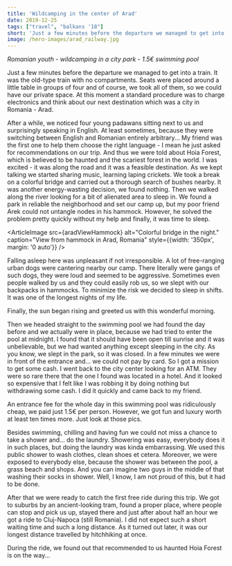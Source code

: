 ```yaml
---
title: 'Wildcamping in the center of Arad'
date: 2019-12-25
tags: ["travel", "balkans '18"]
short: 'Just a few minutes before the departure we managed to get into a train. It was the old-type train with no compartments. Seats were placed around a little table in groups of four and of course, we took all of them, so we could have our private'
image: /hero-images/arad_railway.jpg
---
```




*Romanian youth* - *wildcamping in a city park* - *1.5€ swimming pool* 

Just a few minutes before the departure we managed to get into a train. It was the old-type train with no compartments. Seats were placed around a little table in groups of four and of course, we took all of them, so we could have our private space. At this moment a standard procedure was to charge electronics and think about our next destination which was a city in Romania - Arad. 

After a while, we noticed four young padawans sitting next to us and surprisingly speaking in English. At least sometimes, because they were switching between English and Romanian entirely arbitrary... My friend was the first one to help them choose the right language - I mean he just asked for recommendations on our trip. And thus we were told about Hoia Forest, which is believed to be haunted and the scariest forest in the world. I was excited - it was along the road and it was a feasible destination. As we kept talking we started sharing music, learning laping crickets. We took a break on a colorful bridge and carried out a thorough search of bushes nearby. It was another energy-wasting decision, we found nothing. Then we walked along the river looking for a bit of alienated area to sleep in. We found a park in reliable the neighborhood and set our camp up, but my poor friend Arek could not untangle nodes in his hammock. However, he solved the problem pretty quickly without my help and finally, it was time to sleep. 

<ArticleImage src={aradViewHammock} alt="Colorful bridge in the night." caption="View from hammock in Arad, Romania" style={{width: '350px', margin: '0 auto'}} />

Falling asleep here was unpleasant if not irresponsible. A lot of free-ranging urban dogs were cantering nearby our camp. There literally were gangs of such dogs, they were loud and seemed to be aggressive. Sometimes even people walked by us and they could easily rob us, so we slept with our backpacks in hammocks. To minimize the risk we decided to sleep in shifts. It was one of the longest nights of my life. 

Finally, the sun began rising and greeted us with this wonderful morning.

<ArticleImage src={aradParkHammock} alt="Hammock in the park." caption="Arad, Romania" />

Then we headed straight to the swimming pool we had found the day before and we actually were in place, because we had tried to enter the pool at midnight. I found that it should have been open till sunrise and it was unbelievable, but we had wanted anything except sleeping in the city. As you know, we slept in the park, so it was closed. In a few minutes we were in front of the entrance and... we could not pay by card. So I got a mission to get some cash. I went back to the city center looking for an ATM. They were so rare there that the one I found was located in a hotel. And it looked so expensive that I felt like I was robbing it by doing nothing but withdrawing some cash. I did it quickly and came back to my friend. 

An entrance fee for the whole day in this swimming pool was ridiculously cheap, we paid just 1.5€ per person. However, we got fun and luxury worth at least ten times more. Just look at those pics. 

<ArticleImage src={aradPool1} alt="Waterslides in Arad, Romania." />
<ArticleImage src={aradPool2} alt="Swimming pool in Arad, Romania." caption="Swimming pool in Arad, Romania" />

Besides swimming, chilling and having fun we could not miss a chance to take a shower and... do the laundry. Showering was easy, everybody does it in such places, but doing the laundry was kinda embarrassing. We used this public shower to wash clothes, clean shoes et cetera. Moreover, we were exposed to everybody else, because the shower was between the pool, a grass beach and shops. And you can imagine two guys in the middle of that washing their socks in shower. Well, I know, I am not proud of this, but it had to be done. 

After that we were ready to catch the first free ride during this trip. We got to suburbs by an ancient-looking tram, found a proper place, where people can stop and pick us up, stayed there and just after about half an hour we got a ride to Cluj-Napoca (still Romania). I did not expect such a short waiting time and such a long distance. As it turned out later, it was our longest distance travelled by hitchhiking at once. 

<ArticleImage src={aradTram} alt="Tram in Arad." caption="Old tram, Arad, Romania" />
<ArticleImage src={aradToCluj} alt="Mountain landscape seen from passenger seat in a truck." caption="On the way to Cluj, Romania" />

During the ride, we found out that recommended to us haunted Hoia Forest is on the way... 
